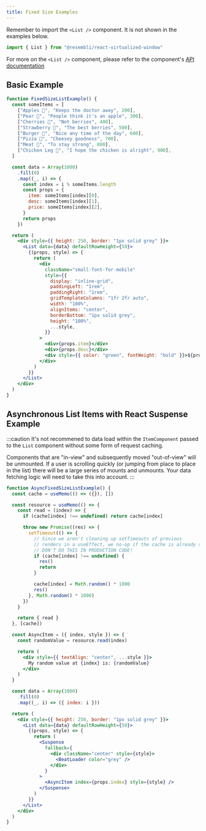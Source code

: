 ```yaml
---
title: Fixed Size Examples
---
```


Remember to import the `<List />` component. It is not shown in the examples below.

```js
import { List } from "@resembli/react-virtualized-window"
```

For more on the `<List />` component, please refer to the component's [API documentation](/docs/react-virtualized-window/list)

## Basic Example


```jsx live
function FixedSizeListExample() {
  const someItems = [
    ["Apples 🍎", "Keeps the doctor away", 200],
    ["Pear 🍐", "People think it's an apple", 300],
    ["Cherries 🍒", "Not berries", 400],
    ["Strawberry 🍓", "The best berries", 500],
    ["Burger 🍔", "Nice any time of the day", 600],
    ["Pizza 🍕", "Cheesey goodness", 700],
    ["Meat 🍖", "To stay strong", 800],
    ["Chicken Leg 🍗", "I hope the chicken is alright", 900],
  ]

  const data = Array(1000)
    .fill(0)
    .map((_, i) => {
      const index = i % someItems.length
      const props = {
        item: someItems[index][0],
        desc: someItems[index][1],
        price: someItems[index][2],
      }
      return props
    })

  return (
    <div style={{ height: 250, border: "1px solid grey" }}>
      <List data={data} defaultRowHeight={50}>
        {(props, style) => {
          return (
            <div
              className="small-font-for-mobile"
              style={{
                display: "inline-grid",
                paddingLeft: "1rem",
                paddingRight: "1rem",
                gridTemplateColumns: "1fr 2fr auto",
                width: "100%",
                alignItems: "center",
                borderBottom: "1px solid grey",
                height: "100%",
                ...style,
              }}
            >
              <div>{props.item}</div>
              <div>{props.desc}</div>
              <div style={{ color: "green", fontWeight: "bold" }}>${props.price}</div>
            </div>
          )
        }}
      </List>
    </div>
  )
}
```

## Asynchronous List Items with React Suspense Example

:::caution
It's not recommened to data load within the `ItemComponent` passed to the `List` component without some form
of request caching.

Components that are "in-view" and subsequently moved "out-of-view" will be unmounted. If a
user is scrolling quickly (or jumping from place to place in the list) there will be a large series of mounts and
unmounts. Your data fetching logic will need to take this into account.
:::

```jsx live
function AsyncFixedSizeListExample() {
  const cache = useMemo(() => ({}), [])

  const resource = useMemo(() => {
    const read = (index) => {
      if (cache[index] !== undefined) return cache[index]

      throw new Promise((res) => {
        setTimeout(() => {
          // Since we aren't cleaning up setTimeouts of previous
          // renders in a useEffect, we no-op if the cache is already set.
          // DON'T DO THIS IN PRODUCTION CODE!
          if (cache[index] !== undefined) {
            res()
            return
          }

          cache[index] = Math.random() * 1000
          res()
        }, Math.random() * 1000)
      })
    }

    return { read }
  }, [cache])

  const AsyncItem = ({ index, style }) => {
    const randomValue = resource.read(index)

    return (
      <div style={{ textAlign: "center", ...style }}>
        My random value at {index} is: {randomValue}
      </div>
    )
  }

  const data = Array(1000)
    .fill(0)
    .map((_, i) => ({ index: i }))

  return (
    <div style={{ height: 250, border: "1px solid grey" }}>
      <List data={data} defaultRowHeight={50}>
        {(props, style) => {
          return (
            <Suspense
              fallback={
                <div className="center" style={style}>
                  <BeatLoader color="grey" />
                </div>
              }
            >
              <AsyncItem index={props.index} style={style} />
            </Suspense>
          )
        }}
      </List>
    </div>
  )
}
```
